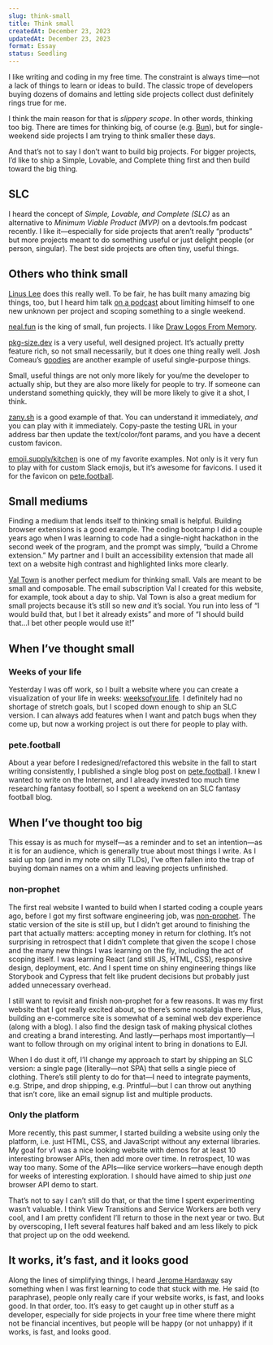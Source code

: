 ```yaml
---
slug: think-small
title: Think small
createdAt: December 23, 2023
updatedAt: December 23, 2023
format: Essay
status: Seedling
---
```


I like writing and coding in my free time. The constraint is always time—not a lack of things to learn or ideas to build. The classic trope of developers buying dozens of domains and letting side projects collect dust definitely rings true for me.

I think the main reason for that is <Link href="/slippery-scope" target="_blank">_slippery scope_</Link>. In other words, thinking too big. There are times for thinking big, of course (e.g. [Bun](https://bun.sh/)), but for single-weekend side projects I am trying to think smaller these days.

And that’s not to say I don’t want to build big projects. For bigger projects, I’d like to ship a Simple, Lovable, and Complete thing first and then build toward the big thing.

## SLC

I heard the concept of _Simple, Lovable, and Complete (SLC)_ as an alternative to _Minimum Viable Product (MVP)_ on a devtools.fm podcast recently. I like it—especially for side projects that aren’t really “products” but more projects meant to do something useful or just delight people (or person, singular). The best side projects are often tiny, useful things.

## Others who think small

[Linus Lee](https://thesephist.com/) does this really well. To be fair, he has built many amazing big things, too, but I heard him talk [on a podcast](https://www.latent.space/p/ai-interfaces-and-notion) about limiting himself to one new unknown per project and scoping something to a single weekend.

[neal.fun](https://neal.fun) is the king of small, fun projects. I like [Draw Logos From Memory](https://neal.fun/logos-from-memory/).

[pkg-size.dev](https://pkg-size.dev/) is a very useful, well designed project. It’s actually pretty feature rich, so not small necessarily, but it does one thing really well. Josh Comeau’s [goodies](https://www.joshwcomeau.com/goodies/) are another example of useful single-purpose things.

Small, useful things are not only more likely for you/me the developer to actually ship, but they are also more likely for people to try. If someone can understand something quickly, they will be more likely to give it a shot, I think.

[zany.sh](https://zany.sh/) is a good example of that. You can understand it immediately, _and_ you can play with it immediately. Copy-paste the testing URL in your address bar then update the text/color/font params, and you have a decent custom favicon.

[emoji.supply/kitchen](https://emoji.supply/kitchen/) is one of my favorite examples. Not only is it very fun to play with for custom Slack emojis, but it’s awesome for favicons. I used it for the favicon on [pete.football](https://pete.football).

## Small mediums

Finding a medium that lends itself to thinking small is helpful. Building browser extensions is a good example. The coding bootcamp I did a couple years ago when I was learning to code had a single-night hackathon in the second week of the program, and the prompt was simply, “build a Chrome extension.” My partner and I built an accessibility extension that made all text on a website high contrast and highlighted links more clearly.

[Val Town](https://val.town) is another perfect medium for thinking small. Vals are meant to be small and composable. The <Link href="/cultivating-emails" target="_blank">email subscription Val I created for this website</Link>, for example, took about a day to ship. Val Town is also a great medium for small projects because it’s still so new _and_ it’s social. You run into less of “I would build that, but I bet it already exists” and more of “I should build that...I bet other people would use it!”

## When I’ve thought small

### Weeks of your life

Yesterday I was off work, so I built a website where you can create a visualization of your life in weeks: [weeksofyour.life](https://weeksofyour.life). I definitely had no shortage of stretch goals, but I scoped down enough to ship an SLC version. I can always add features when I want and patch bugs when they come up, but now a working project is out there for people to play with.

### pete.football

About a year before I redesigned/refactored this website in the fall to start writing consistently, I published a single blog post on [pete.football](https://pete.football). I knew I wanted to write on the Internet, and I already invested too much time researching fantasy football, so I spent a weekend on an SLC fantasy football blog.

## When I’ve thought too big

This essay is as much for myself—as a reminder and to set an intention—as it is for an audience, which is generally true about most things I write. As I said up top (and in my note on <Link href="/silly-tlds" target="_blank">silly TLDs</Link>), I’ve often fallen into the trap of buying domain names on a whim and leaving projects unfinished.

### non-prophet

The first real website I wanted to build when I started coding a couple years ago, before I got my first software engineering job, was [non-prophet](https://non-prophet.dev). The static version of the site is still up, but I didn’t get around to finishing the part that actually matters: accepting money in return for clothing. It’s not surprising in retrospect that I didn’t complete that given the scope I chose and the many new things I was learning on the fly, including the act of scoping itself. I was learning React (and still JS, HTML, CSS), responsive design, deployment, etc. And I spent time on shiny engineering things like Storybook and Cypress that felt like prudent decisions but probably just added unnecessary overhead.

I still want to revisit and finish non-prophet for a few reasons. It was my first website that I got really excited about, so there’s some nostalgia there. Plus, building an e-commerce site is somewhat of a seminal web dev experience (along with a blog). I also find the design task of making physical clothes and creating a brand interesting. And lastly—perhaps most importantly—I want to follow through on my original intent to bring in donations to EJI.

When I do dust it off, I’ll change my approach to start by shipping an SLC version: a single page (literally—not SPA) that sells a single piece of clothing. There’s still plenty to do for that—I need to integrate payments, e.g. Stripe, and drop shipping, e.g. Printful—but I can throw out anything that isn’t core, like an email signup list and multiple products.

### Only the platform

More recently, this past summer, I started building a website using <Link href="/only-the-platform" target="_blank">only the platform</Link>, i.e. just HTML, CSS, and JavaScript without any external libraries. My goal for v1 was a nice looking website with demos for at least 10 interesting browser APIs, then add more over time. In retrospect, 10 was way too many. Some of the APIs—like service workers—have enough depth for weeks of interesting exploration. I should have aimed to ship just _one_ browser API demo to start.

That’s not to say I can’t still do that, or that the time I spent experimenting wasn’t valuable. I think View Transitions and Service Workers are both very cool, and I am pretty confident I’ll return to those in the next year or two. But by overscoping, I left several features half baked and am less likely to pick that project up on the odd weekend.

## It works, it’s fast, and it looks good

Along the lines of simplifying things, I heard [Jerome Hardaway](https://twitter.com/JeromeHardaway) say something when I was first learning to code that stuck with me. He said (to paraphrase), people only really care if your website works, is fast, and looks good. In that order, too. It’s easy to get caught up in other stuff as a developer, especially for side projects in your free time where there might not be financial incentives, but people will be happy (or not unhappy) if it works, is fast, and looks good.
